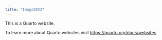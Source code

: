 ```yaml
---
title: "Image2023"
---
```


This is a Quarto website.

To learn more about Quarto websites visit <https://quarto.org/docs/websites>.

